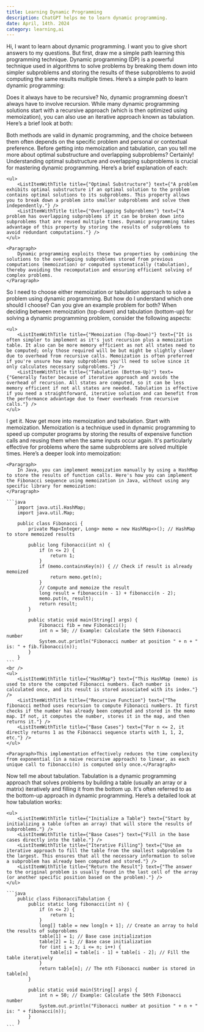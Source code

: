 ```yaml
---
title: Learning Dynamic Programming
description: ChatGPT helps me to learn dynamic programming.
date: April, 14th. 2024
category: learning,ai
---
```


<Prompt>
  <Paragraph>Hi, I want to learn about dynamic programming. I want you to give short answers to my questions. But first, draw me a simple path learning this programming technique.</Paragraph>
</Prompt>

<AIResponse>
  <Paragraph>
    Dynamic programming (DP) is a powerful technique used in algorithms to solve problems by breaking them down into simpler subproblems and storing the results of these subproblems to avoid computing the same results multiple times. Here’s a simple path to learn dynamic programming:
  </Paragraph>
  <ul>
    <ListItemWithTitle title={"Understand the Concept of Recursion"} text={"Start with understanding recursion, as it's foundational for grasping how DP works. Practice simple recursive problems like factorial calculation, Fibonacci sequence, etc."} />
    <ListItemWithTitle title={"Learn the Basics of Dynamic Programming"} text={"Learn about the two key attributes of DP problems: optimal substructure and overlapping subproblems. Understand the difference between top-down (memoization) and bottom-up (tabulation) approaches."} />
    <ListItemWithTitle title={"Practice Simple DP Problems"} text={"Start with classic problems like Fibonacci sequence, rod cutting, coin change, and knapsack problem. Try solving these problems first using recursion and then improve them with DP to notice the efficiency gain."} />
    <ListItemWithTitle title={"Review and Reflect"} text={"Regularly revisit problems to improve both your approach and understanding. Try to teach DP concepts or write about them to solidify your knowledge."} />
  </ul>
</AIResponse>

<Prompt>
  <Paragraph>Does it always have to be recursive?</Paragraph>
</Prompt>

<AIResponse>
    <Paragraph>
        No, dynamic programming doesn't always have to involve recursion. While many dynamic programming solutions start with a recursive approach (which is then optimized using memoization), you can also use an iterative approach known as tabulation. Here’s a brief look at both:
    </Paragraph>
    <ul>
        <ListItemWithTitle title={"Memoization (Top-Down)"} text={"This approach involves storing the results of expensive function calls and returning the cached result when the same inputs occur again. It's a form of optimization over plain recursion."} />
        <ListItemWithTitle title={"Tabulation (Bottom-Up)"} text={"In this approach, you start by solving the smallest subproblems and build up to the larger problem. You fill up a table with the results of the subproblems and use them to solve the larger problem."} />
    </ul>
    <Paragraph>
        Both methods are valid in dynamic programming, and the choice between them often depends on the specific problem and personal or contextual preference.
    </Paragraph>
</AIResponse>

<Prompt>
    Before getting into memoization and tabulation, can you tell me more about optimal substructure and overlapping subproblems?
</Prompt>

<AIResponse>
    <Paragraph>
        Certainly! Understanding optimal substructure and overlapping subproblems is crucial for mastering dynamic programming. Here’s a brief explanation of each:
    </Paragraph>
    
    <ul>
        <ListItemWithTitle title={"Optimal Substructure"} text={"A problem exhibits optimal substructure if an optimal solution to the problem contains optimal solutions to its subproblems. This property allows you to break down a problem into smaller subproblems and solve them independently."} />
        <ListItemWithTitle title={"Overlapping Subproblems"} text={"A problem has overlapping subproblems if it can be broken down into subproblems that are reused multiple times. Dynamic programming takes advantage of this property by storing the results of subproblems to avoid redundant computations."} />
    </ul>

    <Paragraph>
        Dynamic programming exploits these two properties by combining the solutions to the overlapping subproblems stored from previous computations (memoization) or computed systematically (tabulation), thereby avoiding the recomputation and ensuring efficient solving of complex problems.
    </Paragraph>
</AIResponse>

<Prompt>
    <Paragraph>So I need to choose either memoization or tabulation approach to solve a problem using dynamic programming. But how do I understand which one should I choose? Can you give an example problem for both?</Paragraph>
</Prompt>

<AIResponse>
    <Paragraph>
        When deciding between memoization (top-down) and tabulation (bottom-up) for solving a dynamic programming problem, consider the following aspects:
    </Paragraph>

    <ul>
        <ListItemWithTitle title={"Memoization (Top-Down)"} text={"It is often simpler to implement as it's just recursion plus a memoization table. It also can be more memory efficient as not all states need to be computed; only those required will be but might be slightly slower due to overhead from recursive calls. Memoization is often preferred if you're unsure how many subproblems you'll need to solve since it only calculates necessary subproblems."} />
        <ListItemWithTitle title={"Tabulation (Bottom-Up)"} text={"Generally faster because of iterative approach and avoids the overhead of recursion. All states are computed, so it can be less memory efficient if not all states are needed. Tabulation is effective if you need a straightforward, iterative solution and can benefit from the performance advantage due to fewer overheads from recursive calls."} />
    </ul>
</AIResponse>

<Prompt>
    <Paragraph>I get it. Now get more into memoization and tabulation. Start with memoization.</Paragraph>
</Prompt>

<AIResponse>
    <Paragraph>
        Memoization is a technique used in dynamic programming to speed up computer programs by storing the results of expensive function calls and reusing them when the same inputs occur again. It's particularly effective for problems where the same subproblems are solved multiple times. Here’s a deeper look into memoization:
    </Paragraph>

    <Paragraph>
        In Java, you can implement memoization manually by using a HashMap to store the results of function calls. Here's how you can implement the Fibonacci sequence using memoization in Java, without using any specific library for memoization:
    </Paragraph>

    ```java
        import java.util.HashMap;
        import java.util.Map;

        public class Fibonacci {
            private Map<Integer, Long> memo = new HashMap<>(); // HashMap to store memoized results

            public long fibonacci(int n) {
                if (n <= 2) {
                    return 1;
                }
                if (memo.containsKey(n)) { // Check if result is already memoized
                    return memo.get(n);
                }
                // Compute and memoize the result
                long result = fibonacci(n - 1) + fibonacci(n - 2);
                memo.put(n, result);
                return result;
            }

            public static void main(String[] args) {
                Fibonacci fib = new Fibonacci();
                int n = 50; // Example: Calculate the 50th Fibonacci number
                System.out.println("Fibonacci number at position " + n + " is: " + fib.fibonacci(n));
            }
        }
    ```
    <br />
    <ul>
        <ListItemWithTitle title={"HashMap"} text={"This HashMap (memo) is used to store the computed Fibonacci numbers. Each number is calculated once, and its result is stored associated with its index."} />
        <ListItemWithTitle title={"Recursive Function"} text={"The fibonacci method uses recursion to compute Fibonacci numbers. It first checks if the number has already been computed and stored in the memo map. If not, it computes the number, stores it in the map, and then returns it."} />
        <ListItemWithTitle title={"Base Cases"} text={"For n <= 2, it directly returns 1 as the Fibonacci sequence starts with 1, 1, 2, etc."} />
    </ul>

    <Paragraph>This implementation effectively reduces the time complexity from exponential (in a naive recursive approach) to linear, as each unique call to fibonacci(n) is computed only once.</Paragraph>
</AIResponse>

<Prompt>
    <Paragraph>Now tell me about tabulation.</Paragraph>
</Prompt>

<AIResponse>
    <Paragraph>Tabulation is a dynamic programming approach that solves problems by building a table (usually an array or a matrix) iteratively and filling it from the bottom up. It's often referred to as the bottom-up approach in dynamic programming. Here’s a detailed look at how tabulation works:</Paragraph>

    <ul>
        <ListItemWithTitle title={"Initialize a Table"} text={"Start by initializing a table (often an array) that will store the results of subproblems."} />
        <ListItemWithTitle title={"Base Cases"} text={"Fill in the base cases directly into the table."} />
        <ListItemWithTitle title={"Iterative Filling"} text={"Use an iterative approach to fill the table from the smallest subproblem to the largest. This ensures that all the necessary information to solve a subproblem has already been computed and stored."} />
        <ListItemWithTitle title={"Return the Result"} text={"The answer to the original problem is usually found in the last cell of the array (or another specific position based on the problem)."} />
    </ul>  

    ```java
        public class FibonacciTabulation {
            public static long fibonacci(int n) {
                if (n <= 2) {
                    return 1;
                }
                long[] table = new long[n + 1]; // Create an array to hold the results of subproblems
                table[1] = 1; // Base case initialization
                table[2] = 1; // Base case initialization
                for (int i = 3; i <= n; i++) {
                    table[i] = table[i - 1] + table[i - 2]; // Fill the table iteratively
                }
                return table[n]; // The nth Fibonacci number is stored in table[n]
            }

            public static void main(String[] args) {
                int n = 50; // Example: Calculate the 50th Fibonacci number
                System.out.println("Fibonacci number at position " + n + " is: " + fibonacci(n));
            }
        }
    ```  
</AIResponse>